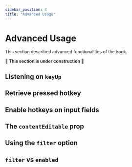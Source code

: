 ```yaml
---
sidebar_position: 4
title: "Advanced Usage"
---
```


# Advanced Usage

This section described advanced functionalities of the hook.

**🚧 This section is under construction 🚧**

## Listening on `keyUp`

## Retrieve pressed hotkey

## Enable hotkeys on input fields

## The `contentEditable` prop

## Using the `filter` option

## `filter` vs `enabled`